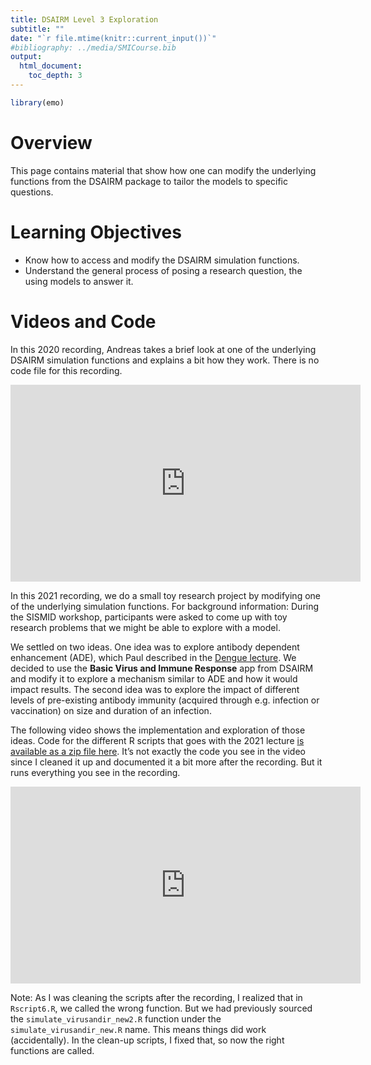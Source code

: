 ```yaml
---
title: DSAIRM Level 3 Exploration
subtitle: ""
date: "`r file.mtime(knitr::current_input())`"
#bibliography: ../media/SMICourse.bib
output: 
  html_document:
    toc_depth: 3
---
```


```r
library(emo)
```


# Overview
This page contains material that show how one can modify the underlying functions from the DSAIRM package to tailor the models to specific questions.

# Learning Objectives
* Know how to access and modify the DSAIRM simulation functions.
* Understand the general process of posing a research question, the using models to answer it.


# Videos and Code


In this 2020 recording, Andreas takes a brief look at one of the underlying DSAIRM simulation functions and explains a bit how they work. 
There is no code file for this recording.

<p>
<iframe width="560" height="315" src="https://www.youtube.com/embed/BNy2D4mxn_Q" frameborder="0" allow="accelerometer; autoplay; encrypted-media; gyroscope; picture-in-picture" allowfullscreen></iframe>
</p>


In this 2021 recording, we do a small toy research project by modifying one of the underlying simulation functions.
For background information: During the SISMID workshop, participants were asked to come up with toy research problems that we might be able to explore with a model. 

We settled on two ideas. One idea was to explore antibody dependent enhancement (ADE), which Paul described in the [Dengue lecture](./Dengue_and_ADE.html). We decided to use the __Basic Virus and Immune Response__ app from DSAIRM and modify it to explore a mechanism similar to ADE and how it would impact results. The second idea was to explore the impact of different levels of pre-existing antibody immunity (acquired through e.g. infection or vaccination) on size and duration of an infection.

The following video shows the implementation and exploration of those ideas. Code for the different R scripts that goes with the 2021 lecture [is available as a zip file here](./code/2021Level3.zip). It's not exactly the code you see in the video since I cleaned it up and documented it a bit more after the recording. But it runs everything you see in the recording.

<p>
<iframe width="560" height="315" src="https://www.youtube.com/embed/9sQdiK2lAMw" frameborder="0" allow="accelerometer; autoplay; encrypted-media; gyroscope; picture-in-picture" allowfullscreen></iframe>
</p>

Note: As I was cleaning the scripts after the recording, I realized that in `Rscript6.R`, we called the wrong function. But we had previously sourced the `simulate_virusandir_new2.R` function under the `simulate_virusandir_new.R` name. This means things did work (accidentally). In the clean-up scripts, I fixed that, so now the right functions are called. 










